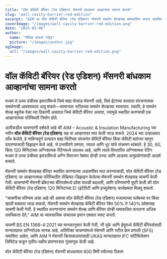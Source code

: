 ```yaml
---
title: "वॉल कॅविटी बॅरियर (रेड एडिशन) मॅसनरी बांधकाम आव्हानांचा सामना करतो"
slug: "wall-cavity-barrier-red-edition"
excerpt: "AIM चा वॉल कॅविटी बॅरियर (रेड एडिशन) मॅसनरी समर्थन शेल्व्हसह समाकलित करून स्थापित करण्याच्या आव्हानांचा सामना करतो, तर मजबूत अग्निशामक संरक्षण सुनिश्चित करतो."
coverImage: "/images/wall-cavity-barrier-red-edition.png"
date: "2025-02-06"
author:
  name: "पॅसिव्ह हाऊस गाईड"
  picture: "/images/author.jpg"
ogImage:
  url: "/images/wall-cavity-barrier-red-edition.png"
---
```


# वॉल कॅविटी बॅरियर (रेड एडिशन) मॅसनरी बांधकाम आव्हानांचा सामना करतो

मध्यम ते उच्च उंचीच्या इमारतींमध्ये जिथे बाह्य फॅसाड मॅसनरी आहे, तिथे ईंटांच्या कामाला संरचनात्मक समर्थनाची आवश्यकता असू शकते—सामान्यतः स्टीलच्या समर्थन शेल्व्हच्या स्वरूपात. तथापि, हे समर्थन शेल्व्ह बहुतेक वेळा त्या ठिकाणी असतात जिथे कॅविटी बॅरियर असावा, ज्यामुळे स्थापित करण्याची एक आव्हानात्मक परिस्थिती निर्माण होते.

अलीकडील चाचण्यांनी दर्शवले आहे की AIM – Acoustic & Insulation Manufacturing च्या नवीन **वॉल कॅविटी बॅरियर (रेड एडिशन)** सह या आव्हानावर मात केली जाऊ शकते. 2024 च्या उन्हाळ्यात लाँच केलेले, हे नाविन्यपूर्ण उत्पादन बाह्य भिंतीच्या संरचनेत कॅविटी बॅरियर किंवा कॅविटी क्लोजर म्हणून वापरण्यासाठी डिझाइन केले आहे, जे प्रभावीपणे उष्णता, ज्वाला आणि धूर यांचे संक्रमण थांबवते. हे 30, 60, किंवा 120 मिनिटांच्या अग्निशामक रेटिंगमध्ये उपलब्ध आहे, आणि त्याचे विस्तारित अग्निशामक रेटिंग मध्यम ते उच्च उंचीच्या इमारतींमध्ये अग्नि विभाजन रेषांवर दोन्ही उभ्या आणि आडव्या अनुप्रयोगांसाठी आदर्श बनवते.

मॅसनरी समर्थन शेल्व्हसह बॅरियर स्थापित करण्याच्या अडचणींवर मात करण्यासाठी, वॉल कॅविटी बॅरियर (रेड एडिशन) ला आव्हानात्मक परिस्थितीत लेव्हियट-डिझाइन केलेल्या मॅसनरी समर्थन शेल्व्हसह चाचणी केली गेली. चाचण्यांनी मॅसनरी ब्रॅकेटच्या बॅरियर्समध्ये प्रवेश पातळी बदलली, आणि परिणामांनी पुष्टी केली की वॉल कॅविटी बॅरियर (रेड एडिशन) 120 मिनिटांच्या EI (इंटेग्रिटी आणि इन्सुलेशन) कार्यक्षमता मिळवू शकतो.

"चाचणीचा परिणाम असा आहे की आमचा वॉल कॅविटी बॅरियर (रेड एडिशन) मजल्याच्या स्लॅबच्या वर किंवा खाली बसवला जाऊ शकतो, मॅसनरी समर्थन शेल्व्हसह कॅविटी बॅरियर रेषेत 50% ते 140% प्रवेशासह चाचणी केली गेली. हे स्थापित करणाऱ्यांना समर्थन शेल्व्ह आणि बॅरियर दोन्ही समाकलित करताना अधिक लवचिकता देते," AIM चा व्यावसायिक संचालक इयान एक्सल स्पष्ट करतो.

चाचणी BS EN 1366-4:2021 च्या मानकानुसार केली गेली, जी यूके आणि ईयूमध्ये कॅविटी बॅरियर्ससाठी मान्यताप्राप्त अग्निरोधक मानक आहे. अतिरिक्त चाचण्यांमध्ये मॅसनरी आणि स्टील फ्रेम प्रणाली (SFS) समाविष्ट आहेत, आणि AIM ने मॅसनरी क्रियाकलापांसाठी UKAS मान्यताप्राप्त IFC सर्टिफिकेशन लिमिटेड कडून तृतीय-पक्षीय प्रमाणपत्रात गुंतवणूक केली आहे.

वॉल कॅविटी बॅरियर (रेड एडिशन) मॅसनरी बांधकामात 600 मिमी पर्यंतच्या रिकाम